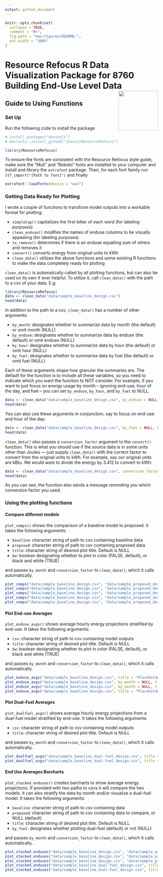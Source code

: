 ```yaml
---
output: github_document
---
```


<!-- README.md is generated from README.Rmd. Please edit that file -->

```r
knitr::opts_chunk$set(
  collapse = TRUE,
  comment = "#>",
  fig.path = "man/figures/README-",
  out.width = "100%"
)
```

# Resource Refocus R Data Visualization Package for 8760 Building End-Use Level Data <img src="Resource-Refocus-Secondary-Logo-RGB-Borderless.png" align="right" height=130/>

## Guide to Using Functions

### Set Up

Run the following code to install the package 

```r
# install.packages("devtools")
# devtools::install_github("jkeast/ResourceRefocus")

library(ResourceRefocus)
```


To ensure the fonts are consistent with the Resource Refocus style guide, make sure the "Muli" and "Roboto" fonts are installed to your computer and install and library the `extrafont` package. Then, for each font family run
`ttf_import("[Path to font]")` and finally 

```r
extrafont::loadfonts(device = "win")
```



<!-- badges: start -->
<!-- badges: end -->

### Getting Data Ready for Plotting

I wrote a couple of functions to transform model outputs into a workable format for plotting: 

- `simpleCap()` capitalizes the first letter of each word (for labeling purposes)
- `clean_enduse()` modifies the names of enduse columns to be visually appealing (for labeling purposes)
- `to_remove()` determines if there is an enduse equalling sum of others and removes it
- `convert()` converts energy from original units to kWh
- `clean_data()` utilizes the above functions and some existing R functions to make the data completely ready for plotting

`clean_data()` is automatically called by all plotting functions, but can also be used on its own if ever helpful. To utilize it, call `clean_data()` with the path to a csv of your data. E.g:

```r
library(ResourceRefocus)
data <- clean_data("data/sample_baseline_design.csv")
head(data)
```

In addition to the path to a csv, `clean_data()` has a number of other arguments:

- `by_month`: designates whether to summarize data by month (the default) or omit month (NULL)
- `by_enduse`: designates whether to summarize data by enduse (the default) or omit enduse (NULL)
- `by_hour`: designates whether to summarize data by hour (the default) or omit hour (NULL)
- `by_fuel`: designates whether to summarize data by fuel (the default) or omit fuel (NULL)

Each of these arguments shape how granular the summaries are. The default for the function is to include all these variables, so you need to indicate which you want the function to NOT consider. For example, if you want to just focus on energy usage by month -- ignoring end-use, hour of the day, and fuel -- you can set `by_enduse`, `by_hour`, and `by_fuel` to NULL.

```r
data <- clean_data("data/sample_baseline_design.csv", by_enduse = NULL, by_hour = NULL, by_fuel = NULL)
head(data)
```

You can also use these arguments in conjunction, say to focus on end-use and hour of the day:

```r
data <- clean_data("data/sample_baseline_design.csv", by_fuel = NULL, by_month = NULL)
head(data)
```

`clean_data()` also passes a `conversion_factor` argument to the `convert()` function. This is what you should use if the source data is in some units other than Joules --- just supply `clean_data()` with the correct factor to convert from the original units to kWh. For example, say our original units are kBtu. We would want to divide the energy by 3.412 to convert to kWh:

```r
data <- clean_data("data/sample_baseline_design.csv", conversion_factor = 3.412)
head(data)
```

As you can see, the function also sends a message reminding you which conversion factor you used.

### Using the plotting functions

#### Compare different models

`plot_comps()` shows the comparison of a baseline model to proposed. It takes the following arguments:

- `baseline`: character string of path to csv containing baseline data
- `proposed`: character string of path to csv containing proposed data
- `title`: character string of desired plot title. Default is NULL
- `bw`: boolean designating whether to plot in color (FALSE, default), or black and white (TRUE)

and passes `by_month` and `conversion_factor` to `clean_data()`, which it calls automatically.

```r
plot_comps("data/sample_baseline_design.csv", "data/sample_proposed_design_w-pumpsMeter.csv", title = "Placeholder Title")
plot_comps("data/sample_baseline_design.csv", "data/sample_proposed_design_w-pumpsMeter.csv", title = "Placeholder Title", result = "Emissions")
plot_comps("data/sample_baseline_design.csv", "data/sample_proposed_design_w-pumpsMeter.csv", by_month = NULL, title = "Placeholder Title")
plot_comps("data/sample_baseline_design.csv", "data/sample_proposed_design_w-pumpsMeter.csv", by_month = NULL, title = "Placeholder Title", result = "Emissions")
plot_comps("data/sample_baseline_design.csv", "data/sample_proposed_design_w-pumpsMeter.csv", by_month = NULL, title = "Placeholder Title", bw = TRUE)
```

#### Plot End-use Averages

`plot_enduse_avgs()` shows average hourly energy projections stratified by end-use. It takes the following arguments:

- `csv`: character string of path to csv containing model outputs
- `title`: character string of desired plot title. Default is NULL
- `bw`: boolean designating whether to plot in color (FALSE, default), or black and white (TRUE)

and passes `by_month` and `conversion_factor` to `clean_data()`, which it calls automatically.

```r
plot_enduse_avgs("data/sample_baseline_design.csv", title = "Placeholder Title")
plot_enduse_avgs("data/sample_baseline_design.csv", by_month = NULL, title = "Placeholder Title")
plot_enduse_avgs("data/sample_baseline_design.csv", by_month = NULL, title = "Placeholder Title", result = "Emissions")
plot_enduse_avgs("data/sample_baseline_design.csv", title = "Placeholder Title", by_month = NULL, bw = TRUE)
```

#### Plot Dual-Fuel Averages

`plot_dualfuel_avgs()` shows average hourly energy projections from a dual-fuel model stratified by end-use. It takes the following arguments:

- `csv`: character string of path to csv containing model outputs
- `title`: character string of desired plot title. Default is NULL

and passes `by_month` and `conversion_factor` to `clean_data()`, which it calls automatically.

```r
plot_dualfuel_avgs("data/sample_baseline_dual-fuel_design.csv", title = "Placeholder Title", by_month = NULL)
plot_dualfuel_avgs("data/sample_baseline_dual-fuel_design.csv", title = "Placeholder Title", result = "Emissions", by_month = NULL)
```

#### End Use Averages Barcharts

`plot_stacked_enduses()` creates barcharts to show average energy projections. If provided with two paths to csvs it will compare the two models. It can also stratify the data by month and/or visualize a dual-fuel model. It takes the following arguments:

- `baseline`: character string of path to csv containing data
- `proposed`: character string of path to csv containing data to compare, or NULL (default)
- `title`: character string of desired plot title. Default is NULL
- `by_fuel`: designates whether plotting dual-fuel (default) or not (NULL)

and passes `by_month` and `conversion_factor` to `clean_data()`, which it calls automatically.

```r
plot_stacked_enduses("data/sample_baseline_design.csv", "data/sample_proposed_design_w-pumpsMeter.csv", title = "Placeholder Title", by_month = NULL, by_fuel = NULL)
plot_stacked_enduses("data/sample_baseline_design.csv", "data/sample_proposed_design_w-pumpsMeter.csv", title = "Placeholder Title", by_month = NULL, by_fuel = NULL, result = "Emissions")
plot_stacked_enduses("data/sample_baseline_design.csv", "data/sample_proposed_design_w-pumpsMeter.csv", title = "Placeholder Title", by_fuel = NULL)
plot_stacked_enduses("data/sample_baseline_dual-fuel_design.csv", title = "Placeholder Title", by_month = NULL)
plot_stacked_enduses("data/sample_baseline_dual-fuel_design.csv", title = "Placeholder Title")
```
